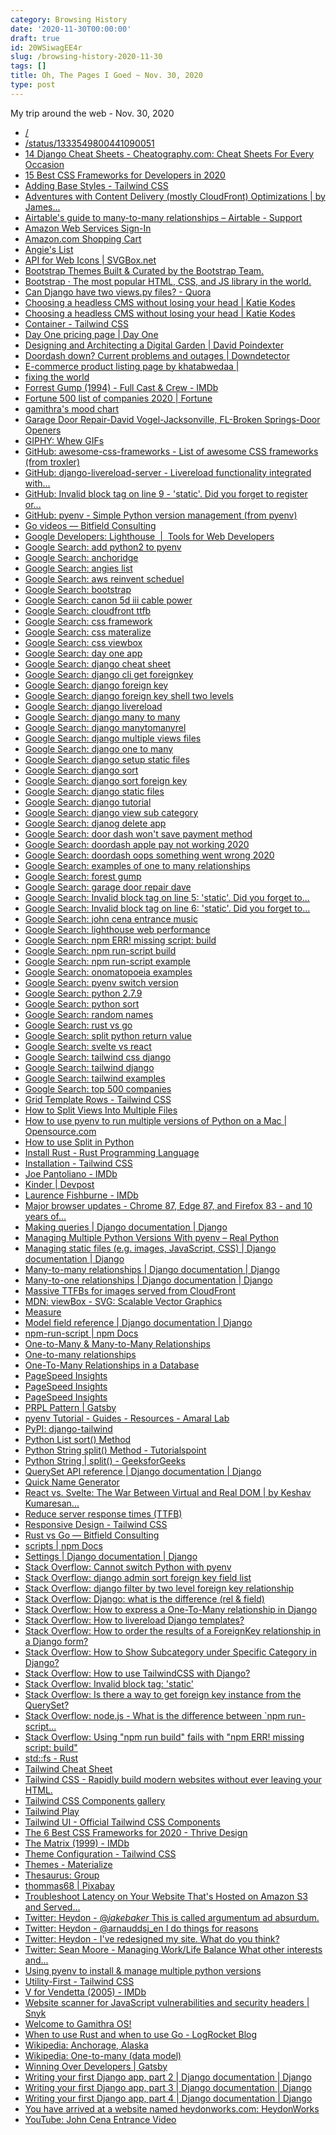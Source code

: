 ```yaml
---
category: Browsing History
date: '2020-11-30T00:00:00'
draft: true
id: 20WSiwagEE4r
slug: /browsing-history-2020-11-30
tags: []
title: Oh, The Pages I Goed ~ Nov. 30, 2020
type: post
---
```


My trip around the web - Nov. 30, 2020

- [/](https://wizardzines.com/comics/)
- [/status/1333549800441090051](https://twitter.com/meganesulli/status/1333549800441090051)
- [14 Django Cheat Sheets - Cheatography.com: Cheat Sheets For Every Occasion](https://cheatography.com/tag/django/)
- [15 Best CSS Frameworks for Developers in 2020](https://www.mockplus.com/blog/post/css-framework)
- [Adding Base Styles - Tailwind CSS](https://tailwindcss.com/docs/adding-base-styles)
- [Adventures with Content Delivery (mostly CloudFront) Optimizations | by James...](https://tech.affirm.com/adventures-with-content-delivery-mostly-cloudfront-optimizations-bd5206d679c1)
- [Airtable's guide to many-to-many relationships – Airtable - Support](https://support.airtable.com/hc/en-us/articles/218734758-Airtable-s-guide-to-many-to-many-relationships)
- [Amazon Web Services Sign-In](https://signin.aws.amazon.com/oauth?response_type=code&client_id=arn%3Aaws%3Aiam%3A%3A540806263933%3Auser%2FAWSForums-Auth&redirect_uri=https%3A%2F%2Fforums.aws.amazon.com%2Fthread.jspa%3FmessageID%3D379183%26isauthcode%3Dtrue&forceMobileLayout=0&forceMobileApp=0&code_challenge=IcVLzDvHbVK14U5AEYz28KawtsH8XJZeczRVGsmdEeU&code_challenge_method=SHA-256)
- [Amazon.com Shopping Cart](https://www.amazon.com/gp/huc/view.html?ie=UTF8&newItems=C226a9097-8c39-4e2c-b567-f22fd2565f84%2C1)
- [Angie's List](https://match.angieslist.com/task.Garage-Door-Repair.40064.3.html?5047=7048&5079=5535&7735=20767&8152=10002&50001=10002&80000=11149&90000=5052&5048_4444=4444&step=combinedSubmit&postalCode=32092)
- [API for Web Icons | SVGBox.net](https://svgbox.net/)
- [Bootstrap Themes Built & Curated by the Bootstrap Team.](https://themes.getbootstrap.com/)
- [Bootstrap · The most popular HTML, CSS, and JS library in the world.](https://getbootstrap.com/)
- [Can Django have two views.py files? - Quora](https://www.quora.com/Can-Django-have-two-views-py-files)
- [Choosing a headless CMS without losing your head | Katie Kodes](https://katiekodes.com/headless-cms-showdown/)
- [Choosing a headless CMS without losing your head | Katie Kodes](https://katiekodes.com/headless-cms-showdown/#datocms)
- [Container - Tailwind CSS](https://tailwindcss.com/docs/container)
- [Day One pricing page | Day One](https://dayoneapp.com/pricing/)
- [Designing and Architecting a Digital Garden | David Poindexter](https://www.dpoindexter.com/notes/designing-a-garden/)
- [Doordash down? Current problems and outages | Downdetector](https://downdetector.com/status/doordash/)
- [E-commerce product listing page by khatabwedaa |](https://tailwindcomponents.com/component/e-commerce-product-listing-page)
- [fixing the world](https://gamithra.com/mission/)
- [Forrest Gump (1994) - Full Cast & Crew - IMDb](https://www.imdb.com/title/tt0109830/fullcredits/?ref_=tt_ov_st_sm)
- [Fortune 500 list of companies 2020 | Fortune](https://fortune.com/fortune500/2020/search/)
- [gamithra's mood chart](https://gamithra.com/mood/index.html)
- [Garage Door Repair-David Vogel-Jacksonville, FL-Broken Springs-Door Openers](http://www.garagedoordave-jax.com/)
- [GIPHY: Whew GIFs](https://giphy.com/search/whew)
- [GitHub: awesome-css-frameworks - List of awesome CSS frameworks (from troxler)](https://github.com/troxler/awesome-css-frameworks)
- [GitHub: django-livereload-server - Livereload functionality integrated with...](https://github.com/tjwalch/django-livereload-server)
- [GitHub: Invalid block tag on line 9 - 'static'. Did you forget to register or...](https://teamtreehouse.com/community/templatesyntaxerror-at-invalid-block-tag-on-line-9-static-did-you-forget-to-register-or-load-this-tag)
- [GitHub: pyenv - Simple Python version management (from pyenv)](https://github.com/pyenv/pyenv)
- [Go videos — Bitfield Consulting](https://bitfieldconsulting.com/videos)
- [Google Developers: Lighthouse  |  Tools for Web Developers](https://developers.google.com/web/tools/lighthouse)
- [Google Search: add python2 to pyenv](https://www.google.com/search?client=safari&rls=en&q=add+python2+to+pyenv&ie=UTF-8&oe=UTF-8)
- [Google Search: anchoridge](https://www.google.com/search?client=safari&rls=en&q=anchoridge&ie=UTF-8&oe=UTF-8)
- [Google Search: angies list](https://www.google.com/search?client=safari&rls=en&q=angies+list&ie=UTF-8&oe=UTF-8)
- [Google Search: aws reinvent scheduel](https://www.google.com/search?client=safari&rls=en&q=aws+reinvent+scheduel&ie=UTF-8&oe=UTF-8)
- [Google Search: bootstrap](https://www.google.com/search?client=safari&rls=en&q=bootstrap&ie=UTF-8&oe=UTF-8)
- [Google Search: canon 5d iii cable power](https://www.google.com/search?newwindow=1&client=safari&rls=en&ei=YcTFX7nePJeWwbkPjb6C0Ao&q=canon+5d+iii+cable+power+&oq=canon+5d+iii+cable+power+&gs_lcp=CgZwc3ktYWIQAzIICCEQFhAdEB4yCAghEBYQHRAeMggIIRAWEB0QHjIICCEQFhAdEB4yCAghEBYQHRAeMggIIRAWEB0QHjoECAAQRzoFCCEQoAE6BQghEKsCUN0TWLMYYKgaaABwAngAgAGQAYgB_QSSAQM2LjGYAQCgAQGqAQdnd3Mtd2l6yAEIwAEB&sclient=psy-ab&ved=0ahUKEwj5ksH-9qvtAhUXSzABHQ2fAKoQ4dUDCAw&uact=5)
- [Google Search: cloudfront ttfb](https://www.google.com/search?client=safari&rls=en&q=cloudfront+ttfb&ie=UTF-8&oe=UTF-8)
- [Google Search: css framework](https://www.google.com/search?client=safari&rls=en&q=css+framework&ie=UTF-8&oe=UTF-8)
- [Google Search: css materalize](https://www.google.com/search?client=safari&rls=en&q=css+materalize&ie=UTF-8&oe=UTF-8)
- [Google Search: css viewbox](https://www.google.com/search?client=safari&rls=en&q=css+viewbox&ie=UTF-8&oe=UTF-8)
- [Google Search: day one app](https://www.google.com/search?client=safari&rls=en&q=day+one+app&ie=UTF-8&oe=UTF-8)
- [Google Search: django cheat sheet](https://www.google.com/search?client=safari&rls=en&q=django+cheat+sheet&ie=UTF-8&oe=UTF-8)
- [Google Search: django cli get foreignkey](https://www.google.com/search?client=safari&rls=en&q=django+cli+get+foreignkey&ie=UTF-8&oe=UTF-8)
- [Google Search: django foreign key](https://www.google.com/search?client=safari&rls=en&q=django+foreign+key&ie=UTF-8&oe=UTF-8)
- [Google Search: django foreign key shell two levels](https://www.google.com/search?client=safari&rls=en&q=django+foreign+key+shell+two+levels&ie=UTF-8&oe=UTF-8)
- [Google Search: django livereload](https://www.google.com/search?client=safari&rls=en&q=django+livereload&ie=UTF-8&oe=UTF-8)
- [Google Search: django many to many](https://www.google.com/search?client=safari&rls=en&q=django+many+to+many&ie=UTF-8&oe=UTF-8)
- [Google Search: django manytomanyrel](https://www.google.com/search?client=safari&rls=en&q=django+manytomanyrel&ie=UTF-8&oe=UTF-8)
- [Google Search: django multiple views files](https://www.google.com/search?client=safari&rls=en&q=django+multiple+views+files&ie=UTF-8&oe=UTF-8)
- [Google Search: django one to many](https://www.google.com/search?client=safari&rls=en&q=django+one+to+many&ie=UTF-8&oe=UTF-8)
- [Google Search: django setup static files](https://www.google.com/search?client=safari&rls=en&q=django+setup+static+files&ie=UTF-8&oe=UTF-8)
- [Google Search: django sort](https://www.google.com/search?client=safari&rls=en&q=django+sort&ie=UTF-8&oe=UTF-8)
- [Google Search: django sort foreign key](https://www.google.com/search?client=safari&rls=en&q=django+sort+foreign+key&ie=UTF-8&oe=UTF-8)
- [Google Search: django static files](https://www.google.com/search?client=safari&rls=en&q=django+static+files&ie=UTF-8&oe=UTF-8)
- [Google Search: django tutorial](https://www.google.com/search?client=safari&rls=en&q=django+tutorial&ie=UTF-8&oe=UTF-8)
- [Google Search: django view sub category](https://www.google.com/search?client=safari&rls=en&q=django+view+sub+category&ie=UTF-8&oe=UTF-8)
- [Google Search: djanog delete app](https://www.google.com/search?client=safari&rls=en&q=djanog+delete+app&ie=UTF-8&oe=UTF-8)
- [Google Search: door dash won't save payment method](https://www.google.com/search?client=safari&rls=en&q=door+dash+won%27t+save+payment+method&ie=UTF-8&oe=UTF-8)
- [Google Search: doordash apple pay not working 2020](https://www.google.com/search?client=safari&rls=en&q=doordash+apple+pay+not+working+2020&ie=UTF-8&oe=UTF-8)
- [Google Search: doordash oops something went wrong 2020](https://www.google.com/search?newwindow=1&client=safari&rls=en&ei=B4PFX8rGBJLr5gL_mI3gDQ&q=doordash+oops+something+went+wrong+2020&oq=doordash+oops+something+went+wrong+2020&gs_lcp=CgZwc3ktYWIQAzIFCAAQyQM6BAgAEEc6AggAOgYIABAWEB5QhBNYixdg5RpoAHACeACAAX-IAYAEkgEDMy4ymAEAoAEBqgEHZ3dzLXdpesgBCMABAQ&sclient=psy-ab&ved=0ahUKEwiK5srUuKvtAhWStVkKHX9MA9wQ4dUDCAw&uact=5)
- [Google Search: examples of one to many relationships](https://www.google.com/search?client=safari&rls=en&q=examples+of+one+to+many+relationships&ie=UTF-8&oe=UTF-8)
- [Google Search: forest gump](https://www.google.com/search?client=safari&rls=en&q=forest+gump&ie=UTF-8&oe=UTF-8)
- [Google Search: garage door repair dave](https://www.google.com/search?newwindow=1&client=safari&rls=en&ei=mDzFX-CtEviFwbkP47KQqAc&q=garage+door+repair+dave&oq=garage+door+repair+dave&gs_lcp=CgZwc3ktYWIQAzIFCAAQyQMyAggAMgIIADICCAAyBggAEBYQHjIGCAAQFhAeMgYIABAWEB4yCAgAEBYQChAeMgYIABAWEB46BAgAEEc6BQgAEJIDOgQIABBDOggILhDHARCvAVDZHFjGIGCLJ2gAcAJ4AIABZogBlgOSAQM0LjGYAQCgAQGqAQdnd3Mtd2l6yAEIwAEB&sclient=psy-ab&ved=0ahUKEwjg2eu-9artAhX4QjABHWMZBHUQ4dUDCAw&uact=5)
- [Google Search: Invalid block tag on line 5: 'static'. Did you forget to...](https://www.google.com/search?client=safari&rls=en&q=Invalid+block+tag+on+line+5:+%27static%27.+Did+you+forget+to+register+or+load+this+tag%3F&ie=UTF-8&oe=UTF-8)
- [Google Search: Invalid block tag on line 6: 'static'. Did you forget to...](https://www.google.com/search?client=safari&rls=en&q=Invalid+block+tag+on+line+6:+%27static%27.+Did+you+forget+to+register+or+load+this+tag%3F&ie=UTF-8&oe=UTF-8)
- [Google Search: john cena entrance music](https://www.google.com/search?client=safari&rls=en&q=john+cena+entrance+music&ie=UTF-8&oe=UTF-8)
- [Google Search: lighthouse web performance](https://www.google.com/search?client=safari&rls=en&q=lighthouse+web+performance&ie=UTF-8&oe=UTF-8)
- [Google Search: npm ERR! missing script: build](https://www.google.com/search?client=safari&rls=en&q=npm+ERR!+missing+script:+build&ie=UTF-8&oe=UTF-8)
- [Google Search: npm run-script build](https://www.google.com/search?client=safari&rls=en&q=npm+run-script+build&ie=UTF-8&oe=UTF-8)
- [Google Search: npm run-script example](https://www.google.com/search?client=safari&rls=en&q=npm+run-script+example&ie=UTF-8&oe=UTF-8)
- [Google Search: onomatopoeia examples](https://www.google.com/search?newwindow=1&client=safari&rls=en&biw=896&bih=467&ei=rRDFX7eWJOHhxgGQ677wCA&q=onomatopoeia+examples&oq=onomatopoeia&gs_lcp=CgZwc3ktYWIQARgAMgQIABBHMgQIABBHMgQIABBHMgQIABBHMgQIABBHMgQIABBHMgQIABBHMgQIABBHUABYAGD8mQFoAHAEeACAAQCIAQCSAQCYAQCqAQdnd3Mtd2l6yAEIwAEB&sclient=psy-ab)
- [Google Search: pyenv switch version](https://www.google.com/search?client=safari&rls=en&q=pyenv+switch+version&ie=UTF-8&oe=UTF-8)
- [Google Search: python 2.7.9](https://www.google.com/search?client=safari&rls=en&q=python+2.7.9&ie=UTF-8&oe=UTF-8)
- [Google Search: python sort](https://www.google.com/search?client=safari&rls=en&q=python+sort&ie=UTF-8&oe=UTF-8)
- [Google Search: random names](https://www.google.com/search?client=safari&rls=en&q=random+names&ie=UTF-8&oe=UTF-8)
- [Google Search: rust vs go](https://www.google.com/search?client=safari&rls=en&q=rust+vs+go&ie=UTF-8&oe=UTF-8)
- [Google Search: split python return value](https://www.google.com/search?client=safari&rls=en&q=split+python+return+value&ie=UTF-8&oe=UTF-8)
- [Google Search: svelte vs react](https://www.google.com/search?newwindow=1&client=safari&rls=en&ei=8xvFX7alCeGEwbkPu9e8iAo&q=svelte+vs+react&oq=svelte+&gs_lcp=CgZwc3ktYWIQARgDMgcIABDJAxBDMgQIABBDMgQIABBDMgQIABBDMgcIABCxAxBDMgQIABBDMgIIADICCAAyAggAMgIIADoECAAQRzoFCAAQyQNQzjBYzjlgilNoAnACeACAAVKIAecBkgEBM5gBAKABAaoBB2d3cy13aXrIAQjAAQE&sclient=psy-ab)
- [Google Search: tailwind css django](https://www.google.com/search?client=safari&rls=en&q=tailwind+css+django&ie=UTF-8&oe=UTF-8)
- [Google Search: tailwind django](https://www.google.com/search?client=safari&rls=en&q=tailwind+django&ie=UTF-8&oe=UTF-8)
- [Google Search: tailwind examples](https://www.google.com/search?client=safari&rls=en&q=tailwind+examples&ie=UTF-8&oe=UTF-8)
- [Google Search: top 500 companies](https://www.google.com/search?client=safari&rls=en&q=top+500+companies&ie=UTF-8&oe=UTF-8)
- [Grid Template Rows - Tailwind CSS](https://tailwindcss.com/docs/grid-template-rows)
- [How to Split Views Into Multiple Files](https://simpleisbetterthancomplex.com/tutorial/2016/08/02/how-to-split-views-into-multiple-files.html)
- [How to use pyenv to run multiple versions of Python on a Mac | Opensource.com](https://opensource.com/article/20/4/pyenv)
- [How to use Split in Python](http://net-informations.com/python/file/split.htm)
- [Install Rust - Rust Programming Language](https://www.rust-lang.org/tools/install)
- [Installation - Tailwind CSS](https://tailwindcss.com/docs/installation)
- [Joe Pantoliano - IMDb](https://www.imdb.com/name/nm0001592/?ref_=tt_cl_t6)
- [Kinder | Devpost](https://devpost.com/software/kinder-yjzqfl)
- [Laurence Fishburne - IMDb](https://www.imdb.com/name/nm0000401/?ref_=tt_cl_t2)
- [Major browser updates - Chrome 87, Edge 87, and Firefox 83 - and 10 years of...](https://frontendnexus.com/news/008/)
- [Making queries | Django documentation | Django](https://docs.djangoproject.com/en/3.1/topics/db/queries/#chaining-filters)
- [Managing Multiple Python Versions With pyenv – Real Python](https://realpython.com/intro-to-pyenv/)
- [Managing static files (e.g. images, JavaScript, CSS) | Django documentation | Django](https://docs.djangoproject.com/en/3.1/howto/static-files/)
- [Many-to-many relationships | Django documentation | Django](https://docs.djangoproject.com/en/3.1/topics/db/examples/many_to_many/)
- [Many-to-one relationships | Django documentation | Django](https://docs.djangoproject.com/en/3.1/topics/db/examples/many_to_one/)
- [Massive TTFBs for images served from CloudFront](https://www.webpagetest.org/forums/showthread.php?tid=16204)
- [MDN: viewBox - SVG: Scalable Vector Graphics](https://developer.mozilla.org/en-US/docs/Web/SVG/Attribute/viewBox)
- [Measure](https://web.dev/measure/)
- [Model field reference | Django documentation | Django](https://docs.djangoproject.com/en/3.1/ref/models/fields/#django.db.models.ForeignKey)
- [npm-run-script | npm Docs](https://docs.npmjs.com/cli/v6/commands/npm-run-script)
- [One-to-Many & Many-to-Many Relationships](https://www.w3computing.com/systemsanalysis/one-many-many-many-relationships/)
- [One-to-many relationships](https://fmhelp.filemaker.com/help/18/fmp/en/index.html#page/FMP_Help/one-to-many-relationships.html)
- [One-To-Many Relationships in a Database](https://www.lifewire.com/one-to-many-relationships-1019756)
- [PageSpeed Insights](https://developers.google.com/speed/pagespeed/insights/?url=https%3A%2F%2Fwww.alanwsmith.com%2F)
- [PageSpeed Insights](https://developers.google.com/speed/pagespeed/insights/?url=https%3A%2F%2Fwww.alanwsmith.com)
- [PageSpeed Insights](https://developers.google.com/speed/pagespeed/insights/?url=https%3A%2F%2Fwww.example.com%2F)
- [PRPL Pattern | Gatsby](https://www.gatsbyjs.com/docs/prpl-pattern/)
- [pyenv Tutorial - Guides - Resources - Amaral Lab](https://amaral.northwestern.edu/resources/guides/pyenv-tutorial)
- [PyPI: django-tailwind](https://pypi.org/project/django-tailwind/)
- [Python List sort() Method](https://www.w3schools.com/python/ref_list_sort.asp)
- [Python String split() Method - Tutorialspoint](https://www.tutorialspoint.com/python/string_split.htm)
- [Python String | split() - GeeksforGeeks](https://www.geeksforgeeks.org/python-string-split/)
- [QuerySet API reference | Django documentation | Django](https://docs.djangoproject.com/en/3.1/ref/models/querysets/)
- [Quick Name Generator](https://www.name-generator.org.uk/quick/)
- [React vs. Svelte: The War Between Virtual and Real DOM | by Keshav Kumaresan...](https://blog.bitsrc.io/react-vs-sveltejs-the-war-between-virtual-and-real-dom-59cbebbab9e9)
- [Reduce server response times (TTFB)](https://web.dev/time-to-first-byte/)
- [Responsive Design - Tailwind CSS](https://tailwindcss.com/docs/responsive-design)
- [Rust vs Go — Bitfield Consulting](https://bitfieldconsulting.com/golang/rust-vs-go)
- [scripts | npm Docs](https://docs.npmjs.com/cli/v6/using-npm/scripts)
- [Settings | Django documentation | Django](https://docs.djangoproject.com/en/3.1/ref/settings/#std:setting-STATICFILES_STORAGE)
- [Stack Overflow: Cannot switch Python with pyenv](https://stackoverflow.com/questions/33321312/cannot-switch-python-with-pyenv)
- [Stack Overflow: django admin sort foreign key field list](https://stackoverflow.com/questions/8992865/django-admin-sort-foreign-key-field-list)
- [Stack Overflow: django filter by two level foreign key relationship](https://stackoverflow.com/questions/32727110/django-filter-by-two-level-foreign-key-relationship)
- [Stack Overflow: Django: what is the difference (rel & field)](https://stackoverflow.com/questions/5216891/django-what-is-the-difference-rel-field)
- [Stack Overflow: How to express a One-To-Many relationship in Django](https://stackoverflow.com/questions/6928692/how-to-express-a-one-to-many-relationship-in-django)
- [Stack Overflow: How to livereload Django templates?](https://stackoverflow.com/questions/19073878/how-to-livereload-django-templates)
- [Stack Overflow: How to order the results of a ForeignKey relationship in a Django form?](https://stackoverflow.com/questions/6062283/how-to-order-the-results-of-a-foreignkey-relationship-in-a-django-form/6062320)
- [Stack Overflow: How to Show Subcategory under Specific Category in Django?](https://stackoverflow.com/questions/57178314/how-to-show-subcategory-under-specific-category-in-django)
- [Stack Overflow: How to use TailwindCSS with Django?](https://stackoverflow.com/questions/63392426/how-to-use-tailwindcss-with-django)
- [Stack Overflow: Invalid block tag: 'static'](https://stackoverflow.com/questions/27886477/invalid-block-tag-static)
- [Stack Overflow: Is there a way to get foreign key instance from the QuerySet?](https://stackoverflow.com/questions/56945556/is-there-a-way-to-get-foreign-key-instance-from-the-queryset)
- [Stack Overflow: node.js - What is the difference between `npm run-script...](https://stackoverflow.com/questions/49606019/what-is-the-difference-between-npm-run-script-build-vs-npm-build)
- [Stack Overflow: Using "npm run build" fails with "npm ERR! missing script: build"](https://stackoverflow.com/questions/47343658/using-npm-run-build-fails-with-npm-err-missing-script-build)
- [std::fs - Rust](https://doc.rust-lang.org/std/fs/index.html)
- [Tailwind Cheat Sheet](https://tailwindcomponents.com/cheatsheet/)
- [Tailwind CSS - Rapidly build modern websites without ever leaving your HTML.](https://tailwindcss.com/)
- [Tailwind CSS Components gallery](https://tailwindcomponents.com/components)
- [Tailwind Play](https://play.tailwindcss.com/)
- [Tailwind UI - Official Tailwind CSS Components](https://tailwindui.com/preview)
- [The 6 Best CSS Frameworks for 2020 - Thrive Design](https://thrive.design/the-6-best-css-frameworks-for-2020/)
- [The Matrix (1999) - IMDb](https://www.imdb.com/title/tt0133093/?ref_=fn_al_tt_1)
- [Theme Configuration - Tailwind CSS](https://tailwindcss.com/docs/theme)
- [Themes - Materialize](https://materializecss.com/themes.html)
- [Thesaurus: Group](https://www.thesaurus.com/browse/group?s=t)
- [thommas68 | Pixabay](https://pixabay.com/users/thommas68-2571842/?utm_source=link-attribution&utm_medium=referral&utm_campaign=image&utm_content=2354583)
- [Troubleshoot Latency on Your Website That's Hosted on Amazon S3 and Served...](https://aws.amazon.com/premiumsupport/knowledge-center/s3-cloudfront-website-latency/)
- [Twitter: Heydon - @_jakebaker_ This is called argumentum ad absurdum.](https://twitter.com/heydonworks/status/1333044955506421760)
- [Twitter: Heydon - @arnauddsj_en I do things for reasons ](https://twitter.com/heydonworks/status/1332727180690907137)
- [Twitter: Heydon - I've redesigned my site. What do you think? ](https://twitter.com/heydonworks/status/1332620108129312768)
- [Twitter: Sean Moore - Managing Work/Life Balance What other interests and...](https://twitter.com/statefulwidget/status/1333541658428809217)
- [Using pyenv to install & manage multiple python versions](https://anil.io/blog/python/pyenv/using-pyenv-to-install-multiple-python-versions-tox/)
- [Utility-First - Tailwind CSS](https://tailwindcss.com/docs/utility-first)
- [V for Vendetta (2005) - IMDb](https://www.imdb.com/title/tt0434409/?ref_=nm_flmg_act_43)
- [Website scanner for JavaScript vulnerabilities and security headers | Snyk](https://snyk.io/test/website-scanner/?test=201130_DiW4_98294470bd1a3265f8a9a2b5faccd5d6&utm_medium=referral&utm_source=webpagetest&utm_campaign=website-scanner)
- [Welcome to Gamithra OS!](https://gamithra.com/)
- [When to use Rust and when to use Go - LogRocket Blog](https://blog.logrocket.com/when-to-use-rust-and-when-to-use-golang/)
- [Wikipedia: Anchorage, Alaska](https://en.wikipedia.org/wiki/Anchorage,_Alaska)
- [Wikipedia: One-to-many (data model)](https://en.wikipedia.org/wiki/One-to-many_(data_model))
- [Winning Over Developers | Gatsby](https://www.gatsbyjs.com/docs/winning-over-developers/)
- [Writing your first Django app, part 2 | Django documentation | Django](https://docs.djangoproject.com/en/3.1/intro/tutorial02/)
- [Writing your first Django app, part 3 | Django documentation | Django](https://docs.djangoproject.com/en/3.1/intro/tutorial03/)
- [Writing your first Django app, part 4 | Django documentation | Django](https://docs.djangoproject.com/en/3.1/intro/tutorial04/)
- [You have arrived at a website named heydonworks.com: HeydonWorks](https://heydonworks.com/)
- [YouTube: John Cena Entrance Video](https://www.youtube.com/watch?v=ViEe0S4tQpQ)
